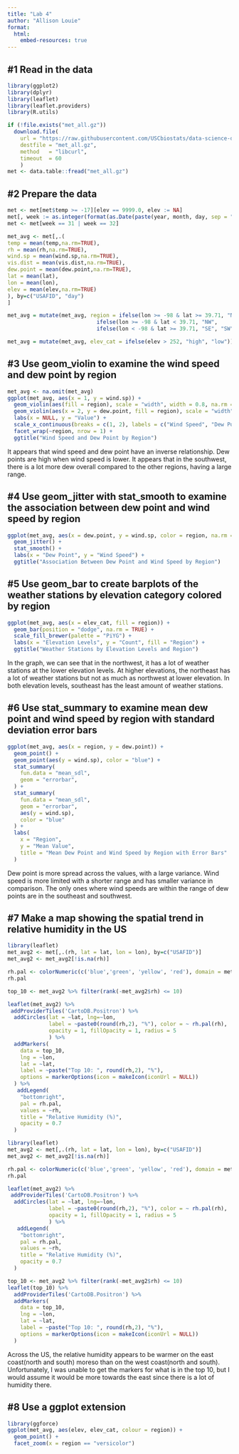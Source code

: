 ```yaml
---
title: "Lab 4"
author: "Allison Louie"
format:
  html:
    embed-resources: true
---
```


## #1 Read in the data

```r
library(ggplot2)
library(dplyr)
library(leaflet)
library(leaflet.providers)
library(R.utils)

if (!file.exists("met_all.gz"))
  download.file(
    url = "https://raw.githubusercontent.com/USCbiostats/data-science-data/master/02_met/met_all.gz",
    destfile = "met_all.gz",
    method   = "libcurl",
    timeout  = 60
    )
met <- data.table::fread("met_all.gz")
```

## #2 Prepare the data

```r
met <- met[met$temp >= -17][elev == 9999.0, elev := NA]
met[, week := as.integer(format(as.Date(paste(year, month, day, sep = "-")), "%U"))]
met <- met[week == 31 | week == 32]

met_avg <- met[,.(
temp = mean(temp,na.rm=TRUE),
rh = mean(rh,na.rm=TRUE),
wind.sp = mean(wind.sp,na.rm=TRUE),
vis.dist = mean(vis.dist,na.rm=TRUE),
dew.point = mean(dew.point,na.rm=TRUE),
lat = mean(lat),
lon = mean(lon),
elev = mean(elev,na.rm=TRUE)
), by=c("USAFID", "day")
]

met_avg = mutate(met_avg, region = ifelse(lon >= -98 & lat >= 39.71, "NE",
                            ifelse(lon >= -98 & lat < 39.71, "NW",
                            ifelse(lon < -98 & lat >= 39.71, "SE", "SW"))))

met_avg = mutate(met_avg, elev_cat = ifelse(elev > 252, "high", "low"))

```

## #3 Use geom_violin to examine the wind speed and dew point by region
```r
met_avg <- na.omit(met_avg)
ggplot(met_avg, aes(x = 1, y = wind.sp)) +
  geom_violin(aes(fill = region), scale = "width", width = 0.8, na.rm = TRUE) +
  geom_violin(aes(x = 2, y = dew.point, fill = region), scale = "width", width = 0.8, na.rm = TRUE) +
  labs(x = NULL, y = "Value") +
  scale_x_continuous(breaks = c(1, 2), labels = c("Wind Speed", "Dew Point")) +
  facet_wrap(~region, nrow = 1) +  
  ggtitle("Wind Speed and Dew Point by Region")
```
It appears that wind speed and dew point have an inverse relationship.  Dew points are high when wind speed is lower.  It appears that in the southwest, there is a lot more dew overall compared to the other regions, having a large range.

## #4 Use geom_jitter with stat_smooth to examine the association between dew point and wind speed by region
```r
ggplot(met_avg, aes(x = dew.point, y = wind.sp, color = region, na.rm = TRUE)) +
  geom_jitter() +
  stat_smooth() +
  labs(x = "Dew Point", y = "Wind Speed") + 
  ggtitle("Association Between Dew Point and Wind Speed by Region")
```

## #5 Use geom_bar to create barplots of the weather stations by elevation category colored by region
```r
ggplot(met_avg, aes(x = elev_cat, fill = region)) +
  geom_bar(position = "dodge", na.rm = TRUE) +
  scale_fill_brewer(palette = "PiYG") +
  labs(x = "Elevation Levels", y = "Count", fill = "Region") +
  ggtitle("Weather Stations by Elevation Levels and Region")
```
In the graph, we can see that in the northwest, it has a lot of weather stations at the lower elevation levels.  At higher elevations, the northeast has a lot of weather stations but not as much as northwest at lower elevation.  In both elevation levels, southeast has the least amount of weather stations.

## #6 Use stat_summary to examine mean dew point and wind speed by region with standard deviation error bars
```r
ggplot(met_avg, aes(x = region, y = dew.point)) +
  geom_point() + 
  geom_point(aes(y = wind.sp), color = "blue") + 
  stat_summary(
    fun.data = "mean_sdl",
    geom = "errorbar",
  ) +
  stat_summary(
    fun.data = "mean_sdl", 
    geom = "errorbar",
    aes(y = wind.sp),
    color = "blue"
  ) +
  labs(
    x = "Region",
    y = "Mean Value",
    title = "Mean Dew Point and Wind Speed by Region with Error Bars"
  )
```
Dew point is more spread across the values, with a large variance. Wind speed is more limited with a shorter range and has smaller variance in comparison.  The only ones where wind speeds are within the range of dew points are in the southeast and southwest.

## #7 Make a map showing the spatial trend in relative humidity in the US
```r
library(leaflet)
met_avg2 <- met[,.(rh, lat = lat, lon = lon), by=c("USAFID")]
met_avg2 <- met_avg2[!is.na(rh)]

rh.pal <- colorNumeric(c('blue','green', 'yellow', 'red'), domain = met_avg2$rh)
rh.pal

top_10 <- met_avg2 %>% filter(rank(-met_avg2$rh) <= 10)

leaflet(met_avg2) %>%
 addProviderTiles('CartoDB.Positron') %>%
  addCircles(lat = ~lat, lng=~lon,
             label = ~paste0(round(rh,2), "%"), color = ~ rh.pal(rh),
             opacity = 1, fillOpacity = 1, radius = 5
             ) %>%
  addMarkers(
    data = top_10, 
    lng = ~lon, 
    lat = ~lat,
    label = ~paste("Top 10: ", round(rh,2), "%"),
    options = markerOptions(icon = makeIcon(iconUrl = NULL))
  ) %>%
   addLegend(
    "bottomright",
    pal = rh.pal,
    values = ~rh,
    title = "Relative Humidity (%)",
    opacity = 0.7
  )

library(leaflet)
met_avg2 <- met[,.(rh, lat = lat, lon = lon), by=c("USAFID")]
met_avg2 <- met_avg2[!is.na(rh)]

rh.pal <- colorNumeric(c('blue','green', 'yellow', 'red'), domain = met_avg2$rh)
rh.pal

leaflet(met_avg2) %>%
 addProviderTiles('CartoDB.Positron') %>%
  addCircles(lat = ~lat, lng=~lon,
             label = ~paste0(round(rh,2), "%"), color = ~ rh.pal(rh),
             opacity = 1, fillOpacity = 1, radius = 5
             ) %>%
   addLegend(
    "bottomright",
    pal = rh.pal,
    values = ~rh,
    title = "Relative Humidity (%)",
    opacity = 0.7
  )

top_10 <- met_avg2 %>% filter(rank(-met_avg2$rh) <= 10)
leaflet(top_10) %>%
  addProviderTiles('CartoDB.Positron') %>%
  addMarkers(
    data = top_10, 
    lng = ~lon, 
    lat = ~lat,
    label = ~paste("Top 10: ", round(rh,2), "%"),
    options = markerOptions(icon = makeIcon(iconUrl = NULL))
  )
```
Across the US, the relative humidity appears to be warmer on the east coast(north and south) moreso than on the west coast(north and south).  Unfortunately, I was unable to get the markers for what is in the top 10, but I would assume it would be more towards the east since there is a lot of humidity there.

## #8 Use a ggplot extension
```r
library(ggforce)
ggplot(met_avg, aes(elev, elev_cat, colour = region)) +
  geom_point() +
  facet_zoom(x = region == "versicolor")
```
